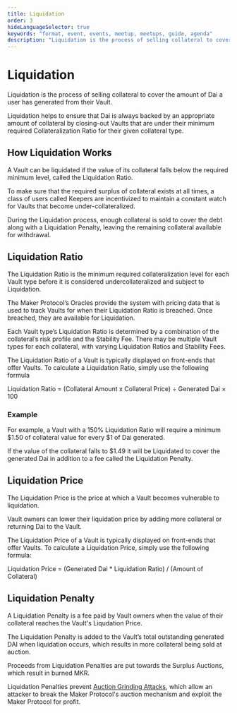 ```yaml
---
title: Liquidation
order: 3
hideLanguageSelector: true
keywords: "format, event, events, meetup, meetups, guide, agenda"
description: "Liquidation is the process of selling collateral to cover the amount of Dai a user has generated from their Vault."
---
```


# Liquidation

Liquidation is the process of selling collateral to cover the amount of Dai a user has generated from their Vault.

Liquidation helps to ensure that Dai is always backed by an appropriate amount of collateral by closing-out Vaults that are under their minimum required Collateralization Ratio for their given collateral type.

## How Liquidation Works

A Vault can be liquidated if the value of its collateral falls below the required minimum level, called the Liquidation Ratio.

To make sure that the required surplus of collateral exists at all times, a class of users called Keepers are incentivized to maintain a constant watch for Vaults that become under-collateralized.

During the Liquidation process, enough collateral is sold to cover the debt along with a Liquidation Penalty, leaving the remaining collateral available for withdrawal.

## Liquidation Ratio

The Liquidation Ratio is the minimum required collateralization level for each Vault type before it is considered undercollateralized and subject to Liquidation.

The Maker Protocol’s Oracles provide the system with pricing data that is used to track Vaults for when their Liquidation Ratio is breached. Once breached, they are available for Liquidation.

Each Vault type’s Liquidation Ratio is determined by a combination of the collateral’s risk profile and the Stability Fee. There may be multiple Vault types for each collateral, with varying Liquidation Ratios and Stability Fees.

The Liquidation Ratio of a Vault is typically displayed on front-ends that offer Vaults. To calculate a Liquidation Ratio, simply use the following formula

<Tout>

Liquidation Ratio = (Collateral Amount x Collateral Price) ÷ Generated Dai × 100

</Tout>

### Example

For example, a Vault with a 150% Liquidation Ratio will require a minimum $1.50 of collateral value for every $1 of Dai generated.

If the value of the collateral falls to \$1.49 it will be Liquidated to cover the generated Dai in addition to a fee called the Liquidation Penalty.

## Liquidation Price

The Liquidation Price is the price at which a Vault becomes vulnerable to liquidation.

Vault owners can lower their liquidation price by adding more collateral or returning Dai to the Vault.

The Liquidation Price of a Vault is typically displayed on front-ends that offer Vaults. To calculate a Liquidation Price, simply use the following formula:

<Tout>

Liquidation Price = (Generated Dai \* Liquidation Ratio) / (Amount of Collateral)

</Tout>

## Liquidation Penalty

A Liquidation Penalty is a fee paid by Vault owners when the value of their collateral reaches the Vault's Liqudation Price.

The Liquidation Penalty is added to the Vault’s total outstanding generated DAI when liquidation occurs, which results in more collateral being sold at auction.

Proceeds from Liquidation Penalties are put towards the Surplus Auctions, which result in burned MKR.

Liquidation Penalties prevent [Auction Grinding Attacks](https://github.com/livnev/auction-grinding/blob/master/grinding.pdf), which allow an attacker to break the Maker Protocol's auction mechanism and exploit the Maker Protocol for profit.
